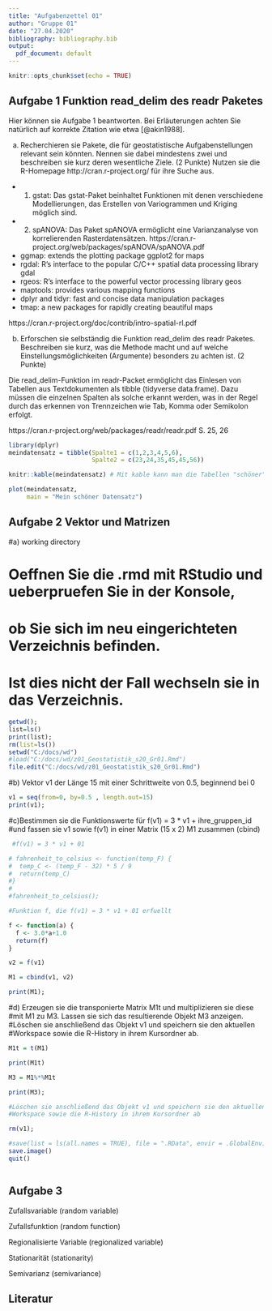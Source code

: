 ---
title: "Aufgabenzettel 01"
author: "Gruppe 01"
date: "27.04.2020"
bibliography: bibliography.bib
output:
  pdf_document: default
---

```{r setup, include=FALSE}
knitr::opts_chunk$set(echo = TRUE)
```

## Aufgabe 1 Funktion read_delim des readr Paketes

Hier können sie Aufgabe 1 beantworten. Bei Erläuterungen achten Sie natürlich auf korrekte Zitation wie etwa [@akin1988]. 

a) Recherchieren sie Pakete, die für geostatistische Aufgabenstellungen relevant sein könnten. Nennen sie dabei mindestens zwei und beschreiben sie
kurz deren wesentliche Ziele. (2 Punkte)
Nutzen sie die R-Homepage http://cran.r-project.org/ für ihre Suche aus.


- 1. gstat: Das gstat-Paket beinhaltet Funktionen mit denen verschiedene Modellierungen, das Erstellen von Variogrammen und Kriging möglich sind.
- 2. spANOVA: Das Paket spANOVA ermöglicht eine Varianzanalyse von korrelierenden Rasterdatensätzen.
https://cran.r-project.org/web/packages/spANOVA/spANOVA.pdf

- ggmap: extends the plotting package ggplot2 for maps
- rgdal: R’s interface to the popular C/C++ spatial data processing library gdal
- rgeos: R’s interface to the powerful vector processing library geos
- maptools: provides various mapping functions
- dplyr and tidyr: fast and concise data manipulation packages
- tmap: a new packages for rapidly creating beautiful maps

https://cran.r-project.org/doc/contrib/intro-spatial-rl.pdf 


b) Erforschen sie selbständig die Funktion read_delim des readr Paketes. Beschreiben sie kurz, was die Methode macht und auf welche Einstellungsmöglichkeiten (Argumente) besonders zu achten ist. (2 Punkte)

Die read_delim-Funktion im readr-Packet ermöglicht das Einlesen von Tabellen aus
Textdokumenten als tibble (tidyverse data.frame).
Dazu müssen die einzelnen Spalten als solche erkannt werden,
was in der Regel durch das erkennen von Trennzeichen wie Tab, Komma oder Semikolon erfolgt.

https://cran.r-project.org/web/packages/readr/readr.pdf S. 25, 26


```{r aufgabe1}
library(dplyr)
meindatensatz = tibble(Spalte1 = c(1,2,3,4,5,6), 
                       Spalte2 = c(23,24,35,45,45,56))

knitr::kable(meindatensatz) # Mit kable kann man die Tabellen "schöner" darstellen

plot(meindatensatz,
     main = "Mein schöner Datensatz")
```

## Aufgabe 2 Vektor und Matrizen

#a) working directory

# Oeffnen Sie die .rmd mit RStudio und ueberpruefen Sie in der Konsole, 
# ob Sie sich im neu eingerichteten Verzeichnis befinden. 
# Ist dies nicht der Fall wechseln sie in das Verzeichnis.

```{r}

getwd();
list=ls()
print(list);
rm(list=ls())
setwd("C:/docs/wd")
#load("C:/docs/wd/z01_Geostatistik_s20_Gr01.Rmd")
file.edit("C:/docs/wd/z01_Geostatistik_s20_Gr01.Rmd")

```


#b) Vektor v1 der Länge 15 mit einer Schrittweite von 0.5, beginnend bei 0 
```{r}
v1 = seq(from=0, by=0.5 , length.out=15)
print(v1);
```


#c)Bestimmen sie die Funktionswerte für f(v1) = 3 * v1 + ihre_gruppen_id
#und fassen sie v1 sowie f(v1) in einer Matrix (15 x 2) M1 zusammen (cbind)

```{r}
 #f(v1) = 3 * v1 + 01

# fahrenheit_to_celsius <- function(temp_F) {
#  temp_C <- (temp_F - 32) * 5 / 9
#  return(temp_C)
#}
#
#fahrenheit_to_celsius();

#Funktion f, die f(v1) = 3 * v1 + 01 erfuellt

f <- function(a) {
  f <- 3.0*a+1.0
  return(f)
}

v2 = f(v1)

M1 = cbind(v1, v2)

print(M1);

```


#d) Erzeugen sie die transponierte Matrix M1t und multiplizieren sie diese
#mit M1 zu M3. Lassen sie sich das resultierende Objekt M3 anzeigen.
#Löschen sie anschließend das Objekt v1 und speichern sie den aktuellen
#Workspace sowie die R-History in ihrem Kursordner ab.

```{r}

M1t = t(M1)

print(M1t)

M3 = M1%*%M1t

print(M3);

#Löschen sie anschließend das Objekt v1 und speichern sie den aktuellen
#Workspace sowie die R-History in ihrem Kursordner ab

rm(v1);

#save(list = ls(all.names = TRUE), file = ".RData", envir = .GlobalEnv)
save.image()
quit()



```


## Aufgabe 3

Zufallsvariable (random variable)

Zufallsfunktion (random function)

Regionalisierte Variable (regionalized variable)

Stationarität (stationarity)

Semivarianz (semivariance)

## Literatur
